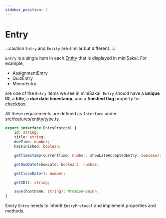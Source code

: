 ```yaml
---
sidebar_position: 3
---
```


# Entry
:::caution
`Entry` and `Entity` are similar but different.
:::

`Entry` is a single item in each [Entity](entity.mdx) that is displayed in miniSakai. 
For example, 
- AssignmentEntry
- QuizEntry
- MemoEntry

are one of the `Entry` items we see in miniSakai. `Entry` should have a **unique ID**, a **title**, 
a **due date timestamp**, and a **finished flag** property for checkbox.

All these requirements are defined as `Interface` under [src/features/entity/type.ts](https://github.com/kyoto-u/comfortable-sakai/blob/master/src/features/entity/type.ts).

```typescript title="EntryProtocol"
export interface EntryProtocol {
    id: string;
    title: string;
    dueTime: number;
    hasFinished: boolean;

    getTimestamp(currentTime: number, showLateAcceptedEntry: boolean): number;

    getDueDate(showLate: boolean): number;

    getCloseDate(): number;

    getID(): string;

    save(hostname: string): Promise<void>;
}
```

Every `Entry` needs to inherit `EntryProtocol` and implement properties and methods.